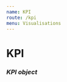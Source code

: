 ```yaml
---
name: KPI
route: /kpi
menu: Visualisations
---
```


<h1 style={{ margin: '0px' }}>KPI</h1>
<h3 style={{ margin: '0px' }}><em>KPI object</em></h3>


<Playground>
    <KPI
        config={config}
        cols={["=Count(distinct country)"]}
        label='Count of Countries'
        size='medium'
    />

</Playground>
